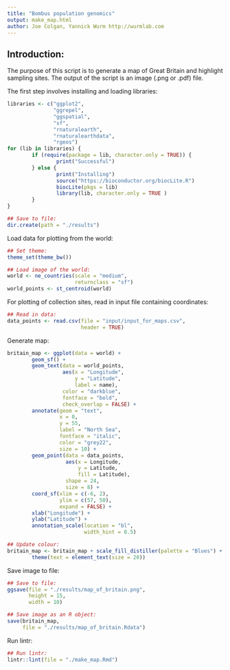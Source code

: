 ```yaml
---
title: "Bombus population genomics"
output: make_map.html
author: Joe Colgan, Yannick Wurm http://wurmlab.com
---
```


## Introduction:
The purpose of this script is to generate a map of Great Britain and highlight sampling sites.
The output of the script is an image (.png or .pdf) file.

The first step involves installing and loading libraries:
```r
libraries <- c("ggplot2",
               "ggrepel",
               "ggspatial",
               "sf",
               "rnaturalearth",
               "rnaturalearthdata",
               "rgeos")
for (lib in libraries) {
        if (require(package = lib, character.only = TRUE)) {
                print("Successful")
        } else {
                print("Installing")
                source("https://bioconductor.org/biocLite.R")
                biocLite(pkgs = lib)
                library(lib, character.only = TRUE )
        }
}

## Save to file:
dir.create(path = "./results")
```

Load data for plotting from the world:

```r
## Set theme:
theme_set(theme_bw())

## Load image of the world:
world <- ne_countries(scale = "medium",
                      returnclass = "sf")
world_points <- st_centroid(world)
```

For plotting of collection sites, read in input file containing coordinates:

```r
## Read in data:
data_points <- read.csv(file = "input/input_for_maps.csv",
                        header = TRUE)
```

Generate map:

```r
britain_map <- ggplot(data = world) +
        geom_sf() +
        geom_text(data = world_points,
                  aes(x = "Longitude",
                      y = "Latitude",
                      label = name),
                  color = "darkblue",
                  fontface = "bold",
                  check_overlap = FALSE) +
        annotate(geom = "text",
                 x = 0,
                 y = 55,
                 label = "North Sea",
                 fontface = "italic",
                 color = "grey22",
                 size = 10) +
        geom_point(data = data_points,
                   aes(x = Longitude,
                       y = Latitude,
                       fill = Latitude),
                   shape = 24,
                   size = 8) +
        coord_sf(xlim = c(-6, 2),
                 ylim = c(57, 50),
                 expand = FALSE) +
        xlab("Longitude") +
        ylab("Latitude") +
        annotation_scale(location = "bl",
                         width_hint = 0.5)

## Update colour:
britain_map <- britain_map + scale_fill_distiller(palette = "Blues") +
        theme(text = element_text(size = 20))
```

Save image to file:

```r
## Save to file:
ggsave(file = "./results/map_of_britain.png",
       height = 15,
       width = 10)

## Save image as an R object:
save(britain_map,
     file = "./results/map_of_britain.Rdata")
```

Run lintr:
```r
## Run lintr:
lintr::lint(file = "./make_map.Rmd")
```
